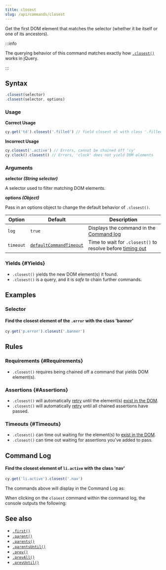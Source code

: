 ```yaml
---
title: closest
slug: /api/commands/closest
---
```


Get the first DOM element that matches the selector (whether it be itself or one
of its ancestors).

:::info

The querying behavior of this command matches exactly how
[`.closest()`](https://api.jquery.com/closest) works in jQuery.

:::

## Syntax

```javascript
.closest(selector)
.closest(selector, options)
```

### Usage

<Icon name="check-circle" color="green" /> **Correct Usage**

```javascript
cy.get('td').closest('.filled') // Yield closest el with class '.filled'
```

<Icon name="exclamation-triangle" color="red" /> **Incorrect Usage**

```javascript
cy.closest('.active') // Errors, cannot be chained off 'cy'
cy.clock().closest() // Errors, 'clock' does not yield DOM elements
```

### Arguments

<Icon name="angle-right" /> **selector _(String selector)_**

A selector used to filter matching DOM elements.

<Icon name="angle-right" /> **options _(Object)_**

Pass in an options object to change the default behavior of `.closest()`.

| Option    | Default                                                              | Description                                                                              |
| --------- | -------------------------------------------------------------------- | ---------------------------------------------------------------------------------------- |
| `log`     | `true`                                                               | Displays the command in the [Command log](/guides/core-concepts/cypress-app#Command-Log) |
| `timeout` | [`defaultCommandTimeout`](/guides/references/configuration#Timeouts) | Time to wait for `.closest()` to resolve before [timing out](#Timeouts)                  |

### Yields [<Icon name="question-circle"/>](/guides/core-concepts/introduction-to-cypress#Subject-Management) {#Yields}

- `.closest()` yields the new DOM element(s) it found.
- `.closest()` is a query, and it is _safe_ to chain further commands.

## Examples

### Selector

#### Find the closest element of the `.error` with the class 'banner'

```javascript
cy.get('p.error').closest('.banner')
```

## Rules

### Requirements [<Icon name="question-circle"/>](/guides/core-concepts/introduction-to-cypress#Chains-of-Commands) {#Requirements}

- `.closest()` requires being chained off a command that yields DOM element(s).

### Assertions [<Icon name="question-circle"/>](/guides/core-concepts/introduction-to-cypress#Assertions) {#Assertions}

- `.closest()` will automatically [retry](/guides/core-concepts/retry-ability)
  until the element(s)
  [exist in the DOM](/guides/core-concepts/introduction-to-cypress#Implicit-Assertions).
- `.closest()` will automatically [retry](/guides/core-concepts/retry-ability)
  until all chained assertions have passed.

### Timeouts [<Icon name="question-circle"/>](/guides/core-concepts/introduction-to-cypress#Timeouts) {#Timeouts}

- `.closest()` can time out waiting for the element(s) to
  [exist in the DOM](/guides/core-concepts/introduction-to-cypress#Implicit-Assertions).
- `.closest()` can time out waiting for assertions you've added to pass.

## Command Log

#### Find the closest element of `li.active` with the class 'nav'

```javascript
cy.get('li.active').closest('.nav')
```

The commands above will display in the Command Log as:

<DocsImage
  src="/img/api/closest/find-closest-nav-element-in-test.png"
  alt="Command Log closest"
/>

When clicking on the `closest` command within the command log, the console
outputs the following:

<DocsImage
  src="/img/api/closest/closest-console-logs-elements-found.png"
  alt="console.log closest"
/>

## See also

- [`.first()`](/api/commands/first)
- [`.parent()`](/api/commands/parent)
- [`.parents()`](/api/commands/parents)
- [`.parentsUntil()`](/api/commands/parentsuntil)
- [`.prev()`](/api/commands/prev)
- [`.prevAll()`](/api/commands/prevall)
- [`.prevUntil()`](/api/commands/prevuntil)
